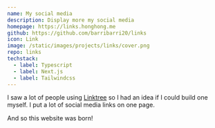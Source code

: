 ```yaml
---
name: My social media
description: Display more my social media
homepage: https://links.honghong.me
github: https://github.com/barribarri20/links
icon: Link
image: /static/images/projects/links/cover.png
repo: links
techstack:
  - label: Typescript
  - label: Next.js
  - label: Tailwindcss
---
```


I saw a lot of people using [Linktree](https://linktr.ee/) so I had an idea if I could build one myself. I put a lot of social media links on one page.

And so this website was born!
